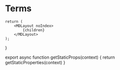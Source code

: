
# Terms

	return (
		<MDLayout noIndex>
			{children}
		</MDLayout>
	);
}

export async function getStaticProps(context) {
	return getStaticProperties(context)
}
